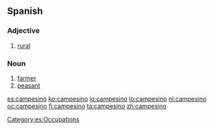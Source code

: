 ==Spanish==

===Adjective===
{{es-adj|f=campesina}}

# [[rural]]

===Noun===
{{es-noun|m|f=campesina}}

# [[farmer]]
# [[peasant]]

[[Category:es:Occupations]]

[[es:campesino]]
[[ko:campesino]]
[[io:campesino]]
[[lo:campesino]]
[[nl:campesino]]
[[oc:campesino]]
[[fi:campesino]]
[[ta:campesino]]
[[zh:campesino]]